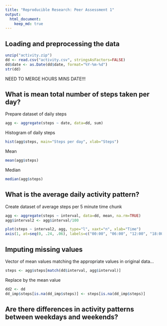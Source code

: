 ```yaml
---
title: "Reproducible Research: Peer Assessment 1"
output: 
  html_document:
    keep_md: true
---
```



## Loading and preprocessing the data
```r
unzip("activity.zip")
dd <- read.csv("activity.csv", stringsAsFactors=FALSE)
dd$date <- as.Date(dd$date, format="%Y-%m-%d")
str(dd)

```

NEED TO MERGE HOURS MINS DATE!!!


## What is mean total number of steps taken per day?
Prepare dataset of daily steps
```r
agg <- aggregate(steps ~ date, data=dd, sum)
```

Histogram of daily steps
```r
hist(agg$steps, main="Steps per day", xlab="Steps")
```
Mean
```r
mean(agg$steps)
```
Median
```r
median(agg$steps)
```




## What is the average daily activity pattern?
Create dataset of average steps per 5 minute time chunk
```r
agg <- aggregate(steps ~ interval, data=dd, mean, na.rm=TRUE)
agg$interval2 <- agg$interval/100
```
```r
plot(steps ~ interval2, agg, type="l", xaxt="n", xlab="Time")
axis(1, at=seq(0, .24, .06), labels=c("00:00", "06:00", "12:00", "18:00", "24:00"))
```




## Imputing missing values
Vector of mean values matching the appropriate values in original data...
```r
steps <- agg$steps[match(dd$interval, agg$interval)]
```
Replace by the mean value
```r
dd2 <- dd
dd_imp$steps[is.na(dd_imp$steps)] <- steps[is.na(dd_imp$steps)]
```







## Are there differences in activity patterns between weekdays and weekends?
